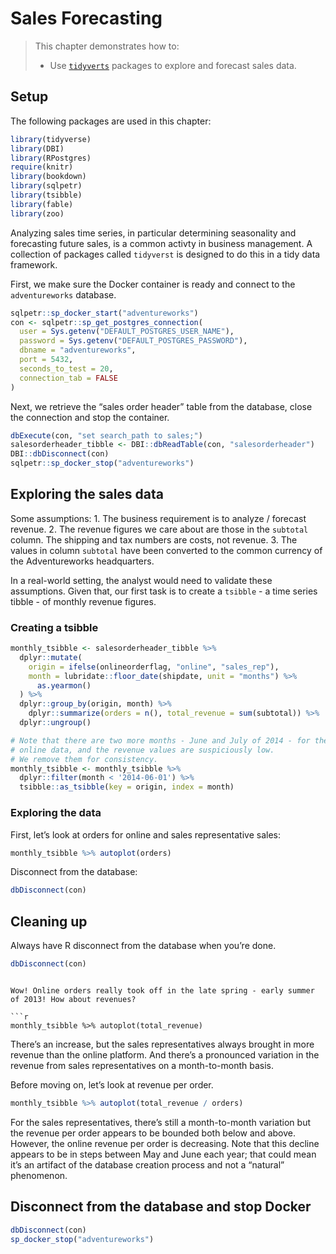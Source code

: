 # Sales Forecasting {#chapter_sales-forecasting}

> This chapter demonstrates how to:
>
> * Use [`tidyverts`](https://tidyverts.org/) packages to explore and forecast sales data.

## Setup

The following packages are used in this chapter:
```r
library(tidyverse)
library(DBI)
library(RPostgres)
require(knitr)
library(bookdown)
library(sqlpetr)
library(tsibble)
library(fable)
library(zoo)

```
Analyzing sales time series, in particular determining seasonality and forecasting future sales, is a common activty in business management. A collection of packages called `tidyverst` is designed to do this in a tidy data framework.

First, we make sure the Docker container is ready and connect to the `adventureworks` database.

```r
sqlpetr::sp_docker_start("adventureworks")
con <- sqlpetr::sp_get_postgres_connection(
  user = Sys.getenv("DEFAULT_POSTGRES_USER_NAME"),
  password = Sys.getenv("DEFAULT_POSTGRES_PASSWORD"),
  dbname = "adventureworks",
  port = 5432,
  seconds_to_test = 20,
  connection_tab = FALSE
)
```
Next, we retrieve the "sales order header" table from the database, close the connection and stop the container.

```r
dbExecute(con, "set search_path to sales;")
salesorderheader_tibble <- DBI::dbReadTable(con, "salesorderheader")
DBI::dbDisconnect(con)
sqlpetr::sp_docker_stop("adventureworks")
```

## Exploring the sales data

Some assumptions:
1. The business requirement is to analyze / forecast revenue.
2. The revenue figures we care about are those in the `subtotal` column. The shipping and tax numbers are costs, not revenue.
3. The values in column `subtotal` have been converted to the common currency of the Adventureworks headquarters.

In a real-world setting, the analyst would need to validate these assumptions. Given that, our first task is to create a `tsibble` - a time series tibble - of monthly revenue figures.

### Creating a tsibble

```r
monthly_tsibble <- salesorderheader_tibble %>%
  dplyr::mutate(
    origin = ifelse(onlineorderflag, "online", "sales_rep"),
    month = lubridate::floor_date(shipdate, unit = "months") %>%
      as.yearmon()
  ) %>%
  dplyr::group_by(origin, month) %>%
    dplyr::summarize(orders = n(), total_revenue = sum(subtotal)) %>%
  dplyr::ungroup()

# Note that there are two more months - June and July of 2014 - for the
# online data, and the revenue values are suspiciously low.
# We remove them for consistency.
monthly_tsibble <- monthly_tsibble %>%
  dplyr::filter(month < '2014-06-01') %>%
  tsibble::as_tsibble(key = origin, index = month)

```



### Exploring the data

First, let's look at orders for online and sales representative sales:

```r
monthly_tsibble %>% autoplot(orders)
```
Disconnect from the database:
```r
dbDisconnect(con)

```

## Cleaning up

Always have R disconnect from the database when you're done.
```r

dbDisconnect(con)

```

```

Wow! Online orders really took off in the late spring - early summer of 2013! How about revenues?

```r

monthly_tsibble %>% autoplot(total_revenue)

```

There's an increase, but the sales representatives always brought in more revenue than the online platform. And there's a pronounced variation in the revenue from sales representatives on a month-to-month basis.

Before moving on, let's look at revenue per order.

```r
monthly_tsibble %>% autoplot(total_revenue / orders)

```

For the sales representatives, there's still a month-to-month variation but the revenue per order appears to be bounded both below and above. However, the online revenue per order is decreasing. Note that this decline appears to be in steps between May and June each year; that could mean it's an artifact of the database creation process and not a "natural" phenomenon.

## Disconnect from the database and stop Docker

```r
dbDisconnect(con)
sp_docker_stop("adventureworks")
```
